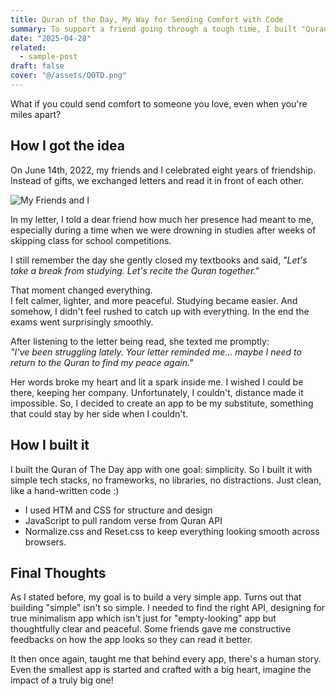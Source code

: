 ```yaml
---
title: Quran of the Day, My Way for Sending Comfort with Code
summary: To support a friend going through a tough time, I built "Quran of the Day"—a simple web app that shares random Quran verses for comfort and peace. This small project reminded me that code isn't just code. It’s love, care, and intention—translated into pixels.
date: "2025-04-28"
related:
  - sample-post
draft: false
cover: "@/assets/QOTD.png"
---
```


What if you could send comfort to someone you love, even when you're miles apart?

## How I got the idea

On June 14th, 2022, my friends and I celebrated eight years of friendship.  
Instead of gifts, we exchanged letters and read it in front of each other.

![My Friends and I](/images/numulaa-inaan-jisdam.jpeg)

In my letter, I told a dear friend how much her presence had meant to me, especially during a time when we were drowning in studies after weeks of skipping class for school competitions.

I still remember the day she gently closed my textbooks and said, _"Let's take a break from studying. Let's recite the Quran together."_

That moment changed everything.  
I felt calmer, lighter, and more peaceful. Studying became easier. And somehow, I didn't feel rushed to catch up with everything. In the end the exams went surprisingly smoothly.

After listening to the letter being read, she texted me promptly:  
_"I’ve been struggling lately. Your letter reminded me... maybe I need to return to the Quran to find my peace again."_

Her words broke my heart and lit a spark inside me. I wished I could be there, keeping her company. Unfortunately, I couldn't, distance made it impossible. So, I decided to create an app to be my substitute, something that could stay by her side when I couldn't.

## How I built it

I built the Quran of The Day app with one goal: simplicity. So I built it with simple tech stacks, no frameworks, no libraries, no distractions. Just clean, like a hand-written code :)

- I used HTM and CSS for structure and design
- JavaScript to pull random verse from Quran API
- Normalize.css and Reset.css to keep everything looking smooth across browsers.

## Final Thoughts

As I stated before, my goal is to build a very simple app. Turns out that building "simple" isn't so simple. I needed to find the right API, designing for true minimalism app which isn't just for "empty-looking" app but thoughtfully clear and peaceful. Some friends gave me constructive feedbacks on how the app looks so they can read it better.

It then once again, taught me that behind every app, there's a human story. Even the smallest app is started and crafted with a big heart, imagine the impact of a truly big one!
